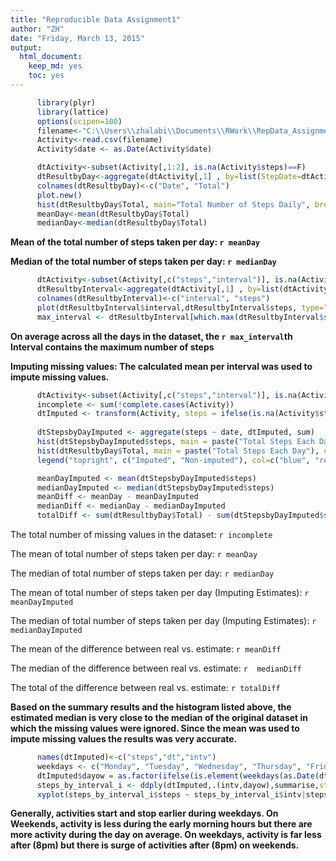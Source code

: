 ```yaml
---
title: "Reproducible Data Assignment1"
author: "ZH"
date: "Friday, March 13, 2015"
output: 
  html_document:
    keep_md: yes
    toc: yes
---
```



```r
      library(plyr)
      library(lattice)
      options(scipen=100)     
      filename<-"C:\\Users\\zhalabi\\Documents\\RWork\\RepData_Assignment1\\activity.csv"
      Activity<-read.csv(filename)
      Activity$date <- as.Date(Activity$date)
```


```r
   
      dtActivity<-subset(Activity[,1:2], is.na(Activity$steps)==F)
      dtResultbyDay<-aggregate(dtActivity[,1] , by=list(StepDate=dtActivity[,2]),sum)
      colnames(dtResultbyDay)<-c("Date", "Total") 
      plot.new()
      hist(dtResultbyDay$Total, main="Total Number of Steps Daily", breaks=10, xlab="Number of Steps")
      meanDay<-mean(dtResultbyDay$Total)
      medianDay<-median(dtResultbyDay$Total)
```

  **Mean of the total number of steps taken per day: `r meanDay`** 
  
  **Median of the total number of steps taken per day: `r medianDay`**

```r
      dtActivity<-subset(Activity[,c("steps","interval")], is.na(Activity$steps)==F)
      dtResultbyInterval<-aggregate(dtActivity[,1] , by=list(dtActivity[,2]),mean) 
      colnames(dtResultbyInterval)<-c("interval", "steps") 
      plot(dtResultbyInterval$interval,dtResultbyInterval$steps, type="l", xlab="Interval", ylab="Number of Steps",main="Average Number of Steps per Day by Interval")
      max_interval <- dtResultbyInterval[which.max(dtResultbyInterval$steps),1]
``` 

  **On average across all the days in the dataset, the `r max_interval`th Interval contains the maximum number of steps**


**Imputing missing values: The calculated mean per interval was used to impute missing values.**

```r
      dtActivity<-subset(Activity[,c("steps","interval")], is.na(Activity$steps)==F)
      incomplete <- sum(!complete.cases(Activity))
      dtImputed <- transform(Activity, steps = ifelse(is.na(Activity$steps), dtResultbyInterval$steps[match(Activity$interval, dtResultbyInterval$interval)], Activity$steps))
 
      dtStepsbyDayImputed <- aggregate(steps ~ date, dtImputed, sum)
      hist(dtStepsbyDayImputed$steps, main = paste("Total Steps Each Day"), col="blue", xlab="Number of Steps")
      hist(dtResultbyDay$Total, main = paste("Total Steps Each Day"), col="red", xlab="Number of Steps", add=T)
      legend("topright", c("Imputed", "Non-imputed"), col=c("blue", "red"), lwd=10)

      meanDayImputed <- mean(dtStepsbyDayImputed$steps)
      medianDayImputed <- median(dtStepsbyDayImputed$steps)
      meanDiff <- meanDay - meanDayImputed
      medianDiff <- medianDay - medianDayImputed
      totalDiff <- sum(dtResultbyDay$Total) - sum(dtStepsbyDayImputed$steps)
```


The total number of missing values in the dataset: `r incomplete` 
  
  The mean of total number of steps taken per day: `r meanDay` 
  
  The median of total number of steps taken per day: `r medianDay` 
  
  The mean of total number of steps taken per day (Imputing Estimates): `r  meanDayImputed` 
  
  The median of total number of steps taken per day (Imputing Estimates): `r medianDayImputed` 
  
  The mean of the difference between real vs. estimate: `r meanDiff` 
  
  The median of the difference between real vs. estimate: `r  medianDiff` 
  
  The total of the difference between real vs. estimate: `r totalDiff` 

**Based on the summary results and the histogram listed above, the estimated median is very close to the median of the original dataset in which the missing values were ignored. Since the mean was used to impute missing values the results was very accurate.**



```r

      names(dtImputed)<-c("steps","dt","intv")
      weekdays <- c("Monday", "Tuesday", "Wednesday", "Thursday", "Friday")
      dtImputed$dayow = as.factor(ifelse(is.element(weekdays(as.Date(dtImputed$dt)),weekdays), "Weekday", "Weekend"))
      steps_by_interval_i <- ddply(dtImputed,.(intv,dayow),summarise,steps=mean(steps))
      xyplot(steps_by_interval_i$steps ~ steps_by_interval_i$intv|steps_by_interval_i$dayow, main="Average Steps per Day by Interval",xlab="Intervals", ylab="Steps",layout=c(1,2), type="l")
```

**Generally, activities start and stop earlier during weekdays. On Weekends, activity is less during the early morning hours but there are more activity during the day on average. On weekdays, activity is far less after (8pm) but there is surge of activities after (8pm) on weekends.**


